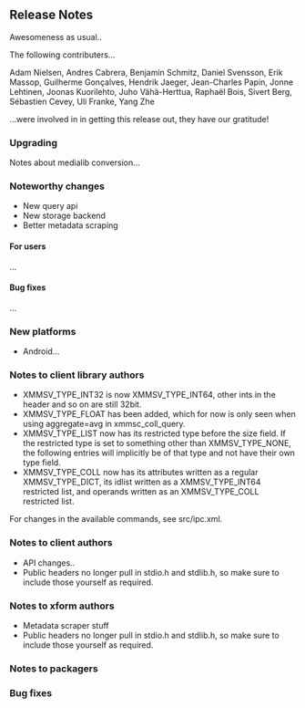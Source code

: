== Release Notes ==

Awesomeness as usual.. 

The following contributers...

Adam Nielsen, Andres Cabrera, Benjamin Schmitz, Daniel Svensson, Erik Massop, Guilherme Gonçalves, Hendrik Jaeger, Jean-Charles Papin, Jonne Lehtinen, Joonas Kuorilehto, Juho Vähä-Herttua, Raphaël Bois, Sivert Berg, Sébastien Cevey, Uli Franke, Yang Zhe

...were involved in in getting this release out, they have our gratitude! 

=== Upgrading ===

Notes about medialib conversion...

=== Noteworthy changes ===
* New query api
* New storage backend
* Better metadata scraping
==== For users ====

...

==== Bug fixes ====

...

=== New platforms ===

* Android... 

=== Notes to client library authors ===

* XMMSV_TYPE_INT32 is now XMMSV_TYPE_INT64, other ints in the header and so on are still 32bit.
* XMMSV_TYPE_FLOAT has been added, which for now is only seen when using aggregate=avg in xmmsc_coll_query.
* XMMSV_TYPE_LIST now has its restricted type before the size field. If the restricted type is set to something other than XMMSV_TYPE_NONE, the following entries will implicitly be of that type and not have their own type field.
* XMMSV_TYPE_COLL now has its attributes written as a regular XMMSV_TYPE_DICT, its idlist written as a XMMSV_TYPE_INT64 restricted list, and operands written as an XMMSV_TYPE_COLL restricted list.

For changes in the available commands, see src/ipc.xml.

=== Notes to client authors ===

* API changes.. 
* Public headers no longer pull in stdio.h and stdlib.h, so make sure to include those yourself as required.

=== Notes to xform authors ===

* Metadata scraper stuff
* Public headers no longer pull in stdio.h and stdlib.h, so make sure to include those yourself as required.

=== Notes to packagers ===

=== Bug fixes ===